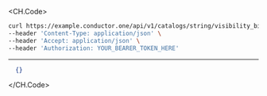 
<CH.Code>
```bash Example Request
curl https://example.conductor.one/api/v1/catalogs/string/visibility_bindings \
--header 'Content-Type: application/json' \
--header 'Accept: application/json' \
--header 'Authorization: YOUR_BEARER_TOKEN_HERE'
```
---

```json Example Response
  {}
```
</CH.Code>
